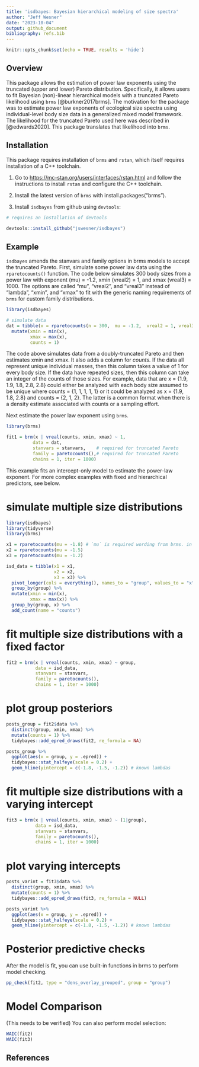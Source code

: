 ```yaml
---
title: 'isdbayes: Bayesian hierarchical modeling of size spectra'
author: "Jeff Wesner"
date: "2023-10-04"
output: github_document
bibliography: refs.bib
---
```


```r
knitr::opts_chunk$set(echo = TRUE, results = 'hide')
```

## Overview

This package allows the estimation of power law exponents using the truncated (upper and lower) Pareto distribution. Specifically, it allows users to fit Bayesian (non)-linear hierarchical models with a truncated Pareto likelihood using `brms` [@burkner2017brms]. The motivation for the package was to estimate power law exponents of ecological size spectra using individual-level body size data in a generalized mixed model framework. The likelihood for the truncated Pareto used here was described in [@edwards2020]. This package translates that likelihood into `brms`.

## Installation

This package requires installation of `brms` and `rstan`, which itself requires installation of a C++ toolchain.

1)  Go to <https://mc-stan.org/users/interfaces/rstan.html> and follow the instructions to install `rstan` and configure the C++ toolchain.

2)  Install the latest version of `brms` with install.packages("brms").

3)  Install `isdbayes` from github using `devtools`:

```r
# requires an installation of devtools

devtools::install_github("jswesner/isdbayes")

```

## Example

`isdbayes` amends the stanvars and family options in brms models to accept the truncated Pareto. First, simulate some power law data using the `rparetocounts()` function. The code below simulates 300 body sizes from a power law with exponent (mu) = -1.2, xmin (vreal2) = 1, and xmax (vreal3) = 1000. The options are called "mu", "vreal2", and "vreal3" instead of "lambda", "xmin", and "xmax" to fit with the generic naming requirements of `brms` for custom family distributions.

```r
library(isdbayes)

# simulate data
dat = tibble(x = rparetocounts(n = 300,  mu = -1.2,  vreal2 = 1, vreal3 = 1000)) %>% 
  mutate(xmin = min(x),
         xmax = max(x),
         counts = 1)

```

The code above simulates data from a doubly-truncated Pareto and then estimates xmin and xmax. It also adds a column for *counts.* If the data all represent unique individual masses, then this column takes a value of 1 for every body size. If the data have repeated sizes, then this column can take an integer of the counts of those sizes. For example, data that are x = {1.9, 1.9, 1.8, 2.8, 2.8} could either be analyzed with each body size assumed to be unique where counts = {1, 1, 1, 1, 1} or it could be analyzed as x = {1.9, 1.8, 2.8} and counts = {2, 1, 2}. The latter is a common format when there is a density estimate associated with counts or a sampling effort.

Next estimate the power law exponent using `brms`.

```r
library(brms)

fit1 = brm(x | vreal(counts, xmin, xmax) ~ 1, 
          data = dat,
          stanvars = stanvars,    # required for truncated Pareto
          family = paretocounts(),# required for truncated Pareto
          chains = 1, iter = 1000)

```

This example fits an intercept-only model to estimate the power-law exponent. For more complex examples with fixed and hierarchical predictors, see below.


# simulate multiple size distributions
```r
library(isdbayes)
library(tidyverse)
library(brms)

x1 = rparetocounts(mu = -1.8) # `mu` is required wording from brms. in this case it means the lambda exponent of the ISD
x2 = rparetocounts(mu = -1.5)
x3 = rparetocounts(mu = -1.2)

isd_data = tibble(x1 = x1,
                  x2 = x2,
                  x3 = x3) %>% 
  pivot_longer(cols = everything(), names_to = "group", values_to = "x") %>% 
  group_by(group) %>% 
  mutate(xmin = min(x),
         xmax = max(x)) %>% 
  group_by(group, x) %>% 
  add_count(name = "counts")
```

# fit multiple size distributions with a fixed factor
```r
fit2 = brm(x | vreal(counts, xmin, xmax) ~ group, 
           data = isd_data,
           stanvars = stanvars,
           family = paretocounts(),
           chains = 1, iter = 1000)
```

# plot group posteriors
```r
posts_group = fit2$data %>% 
  distinct(group, xmin, xmax) %>% 
  mutate(counts = 1) %>% 
  tidybayes::add_epred_draws(fit2, re_formula = NA) 

posts_group %>% 
  ggplot(aes(x = group, y = .epred)) + 
  tidybayes::stat_halfeye(scale = 0.2) + 
  geom_hline(yintercept = c(-1.8, -1.5, -1.2)) # known lambdas
```

# fit multiple size distributions with a varying intercept
```r
fit3 = brm(x | vreal(counts, xmin, xmax) ~ (1|group), 
           data = isd_data,
           stanvars = stanvars,
           family = paretocounts(),
           chains = 1, iter = 1000)
```
# plot varying intercepts
```r
posts_varint = fit3$data %>% 
  distinct(group, xmin, xmax) %>% 
  mutate(counts = 1) %>% 
  tidybayes::add_epred_draws(fit3, re_formula = NULL) 

posts_varint %>% 
  ggplot(aes(x = group, y = .epred)) + 
  tidybayes::stat_halfeye(scale = 0.2) + 
  geom_hline(yintercept = c(-1.8, -1.5, -1.2)) # known lambdas
```


# Posterior predictive checks
After the model is fit, you can use built-in functions in brms to perform model checking.
```r
pp_check(fit2, type = "dens_overlay_grouped", group = "group")
```

# Model Comparison
(This needs to be verified) You can also perform model selection:
```r
WAIC(fit2)
WAIC(fit3)

```

## References

::: {#refs}
:::

